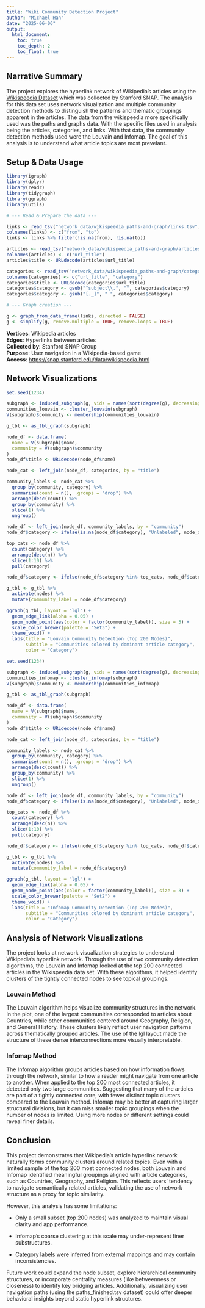 ```yaml
---
title: "Wiki Community Detection Project"
author: "Michael Han"
date: "2025-06-06"
output: 
  html_document:
    toc: true
    toc_depth: 2
    toc_float: true
---
```


## Narrative Summary 

The project explores the hyperlink network of Wikipedia's articles using the [Wikispeedia Dataset](https://snap.stanford.edu/data/wikispeedia.html) which was collected by Stanford SNAP. The analysis for this data set uses network visualization and multiple community detection methods to distinguish the patterns and thematic groupings apparent in the articles. The data from the wikispeedia more specifically used was the paths and graphs data. With the specific files used in analysis being the articles, categories, and links. With that data, the community detection methods used were the Louvain and Infomap. The goal of this analysis is to understand what article topics are most prevelant.

## Setup & Data Usage

```r
library(igraph)
library(dplyr)
library(readr)
library(tidygraph)
library(ggraph)
library(utils)

# --- Read & Prepare the data ---

links <- read_tsv("network_data/wikispeedia_paths-and-graph/links.tsv", comment = "#", col_names = FALSE)
colnames(links) <- c("from", "to")
links <- links %>% filter(!is.na(from), !is.na(to))

articles <- read_tsv("network_data/wikispeedia_paths-and-graph/articles.tsv", comment = "#", col_names = FALSE)
colnames(articles) <- c("url_title")
articles$title <- URLdecode(articles$url_title)

categories <- read_tsv("network_data/wikispeedia_paths-and-graph/categories.tsv", comment = "#", col_names = FALSE)
colnames(categories) <- c("url_title", "category")
categories$title <- URLdecode(categories$url_title)
categories$category <- gsub("^subject\\.", "", categories$category)
categories$category <- gsub("[._]", " ", categories$category)

# --- Graph creation ---

g <- graph_from_data_frame(links, directed = FALSE)
g <- simplify(g, remove.multiple = TRUE, remove.loops = TRUE)
```

**Vertices**: Wikipedia articles  
**Edges**: Hyperlinks between articles  
**Collected by**: Stanford SNAP Group  
**Purpose**: User navigation in a Wikipedia-based game  
**Access**: [https://snap.stanford.edu/data/wikispeedia.html](https://snap.stanford.edu/data/wikispeedia.html)

## Network Visualizations

```r
set.seed(1234)

subgraph <- induced_subgraph(g, vids = names(sort(degree(g), decreasing = TRUE))[1:200])
communities_louvain <- cluster_louvain(subgraph)
V(subgraph)$community <- membership(communities_louvain)

g_tbl <- as_tbl_graph(subgraph)

node_df <- data.frame(
  name = V(subgraph)$name,
  community = V(subgraph)$community
)
node_df$title <- URLdecode(node_df$name)

node_cat <- left_join(node_df, categories, by = "title")

community_labels <- node_cat %>%
  group_by(community, category) %>%
  summarise(count = n(), .groups = "drop") %>%
  arrange(desc(count)) %>%
  group_by(community) %>%
  slice(1) %>%
  ungroup()

node_df <- left_join(node_df, community_labels, by = "community")
node_df$category <- ifelse(is.na(node_df$category), "Unlabeled", node_df$category)

top_cats <- node_df %>%
  count(category) %>%
  arrange(desc(n)) %>%
  slice(1:10) %>%
  pull(category)

node_df$category <- ifelse(node_df$category %in% top_cats, node_df$category, "Other")

g_tbl <- g_tbl %>%
  activate(nodes) %>%
  mutate(community_label = node_df$category)

ggraph(g_tbl, layout = "lgl") +
  geom_edge_link(alpha = 0.05) +
  geom_node_point(aes(color = factor(community_label)), size = 3) +
  scale_color_brewer(palette = "Set3") +
  theme_void() +
  labs(title = "Louvain Community Detection (Top 200 Nodes)",
       subtitle = "Communities colored by dominant article category",
       color = "Category")
```

```r
set.seed(1234)

subgraph <- induced_subgraph(g, vids = names(sort(degree(g), decreasing = TRUE))[1:200])
communities_infomap <- cluster_infomap(subgraph)
V(subgraph)$community <- membership(communities_infomap)

g_tbl <- as_tbl_graph(subgraph)

node_df <- data.frame(
  name = V(subgraph)$name,
  community = V(subgraph)$community
)
node_df$title <- URLdecode(node_df$name)

node_cat <- left_join(node_df, categories, by = "title")

community_labels <- node_cat %>%
  group_by(community, category) %>%
  summarise(count = n(), .groups = "drop") %>%
  arrange(desc(count)) %>%
  group_by(community) %>%
  slice(1) %>%
  ungroup()

node_df <- left_join(node_df, community_labels, by = "community")
node_df$category <- ifelse(is.na(node_df$category), "Unlabeled", node_df$category)

top_cats <- node_df %>%
  count(category) %>%
  arrange(desc(n)) %>%
  slice(1:10) %>%
  pull(category)

node_df$category <- ifelse(node_df$category %in% top_cats, node_df$category, "Other")

g_tbl <- g_tbl %>%
  activate(nodes) %>%
  mutate(community_label = node_df$category)

ggraph(g_tbl, layout = "lgl") +
  geom_edge_link(alpha = 0.05) +
  geom_node_point(aes(color = factor(community_label)), size = 3) +
  scale_color_brewer(palette = "Set2") +
  theme_void() +
  labs(title = "Infomap Community Detection (Top 200 Nodes)",
       subtitle = "Communities colored by dominant article category",
       color = "Category")

```

## Analysis of Network Visualizations

The project looks at network visualization strategies to understand Wikipedia's hyperlink network. Through the use of two community detection algorithms, the Louvain and Infomap looked at the top 200 connected articles in the Wikispeedia data set. With these algorithms, it helped identify clusters of the tightly connected nodes to see topical groupings. 

### Louvain Method

The Louvain algorithm helps visualize community structures in the network.  In the plot, one of the largest communities corresponded to articles about Countries, while other communities centered around Geography, Religion, and General History. These clusters likely reflect user navigation patterns across thematically grouped articles. The use of the lgl layout made the structure of these dense interconnections more visually interpretable.

### Infomap Method

The Infomap algorithm groups articles based on how information flows through the network, similar to how a reader might navigate from one article to another. When applied to the top 200 most connected articles, it detected only two large communities. Suggesting that many of the articles are part of a tightly connected core, with fewer distinct topic clusters compared to the Louvain method. Infomap may be better at capturing larger structural divisions, but it can miss smaller topic groupings when the number of nodes is limited. Using more nodes or different settings could reveal finer details.

## Conclusion

This project demonstrates that Wikipedia's article hyperlink network naturally forms community clusters around related topics. Even with a limited sample of the top 200 most connected nodes, both Louvain and Infomap identified meaningful groupings aligned with article categories, such as Countries, Geography, and Religion. This reflects users' tendency to navigate semantically related articles, validating the use of network structure as a proxy for topic similarity.

However, this analysis has some limitations:

- Only a small subset (top 200 nodes) was analyzed to maintain visual clarity and app performance.

- Infomap’s coarse clustering at this scale may under-represent finer substructures.

- Category labels were inferred from external mappings and may contain inconsistencies.

Future work could expand the node subset, explore hierarchical community structures, or incorporate centrality measures (like betweenness or closeness) to identify key bridging articles. Additionally, visualizing user navigation paths (using the paths_finished.tsv dataset) could offer deeper behavioral insights beyond static hyperlink structures.

